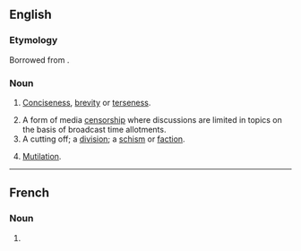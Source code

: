 ==English==

===Etymology===
Borrowed from {{bor|en|fr|concision}}.

===Noun===
{{en-noun|~}}

# {{lb|en|somewhat|rare}} [[conciseness|Conciseness]], [[brevity]] or [[terseness]].
# A form of media [[censorship]] where discussions are limited in topics on the basis of broadcast time allotments.
# A cutting off; a [[division]]; a [[schism]] or [[faction]].
#: {{rfquotek|South}}
# [[mutilation|Mutilation]].

----

==French==

===Noun===
{{fr-noun|f}}

# {{l|en|concision}}